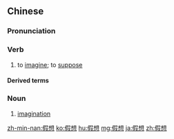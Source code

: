 ==Chinese==
{{zh-forms}}

===Pronunciation===
{{zh-pron
|m=jiǎxiǎng
|c=gaa2 soeng2
|cat=v,n
}}

===Verb===
{{zh-verb}}

# to [[imagine]]; to [[suppose]]

====Derived terms====
{{zh-der|假想敵}}

===Noun===
{{zh-noun}}

# [[imagination]]

[[zh-min-nan:假想]]
[[ko:假想]]
[[hu:假想]]
[[mg:假想]]
[[ja:假想]]
[[zh:假想]]
